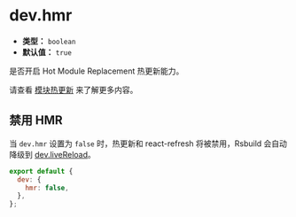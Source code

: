 # dev.hmr

- **类型：** `boolean`
- **默认值：** `true`

是否开启 Hot Module Replacement 热更新能力。

请查看 [模块热更新](/guide/advanced/hmr) 来了解更多内容。

## 禁用 HMR

当 `dev.hmr` 设置为 `false` 时，热更新和 react-refresh 将被禁用，Rsbuild 会自动降级到 [dev.liveReload](/config/dev/live-reload)。

```js
export default {
  dev: {
    hmr: false,
  },
};
```
